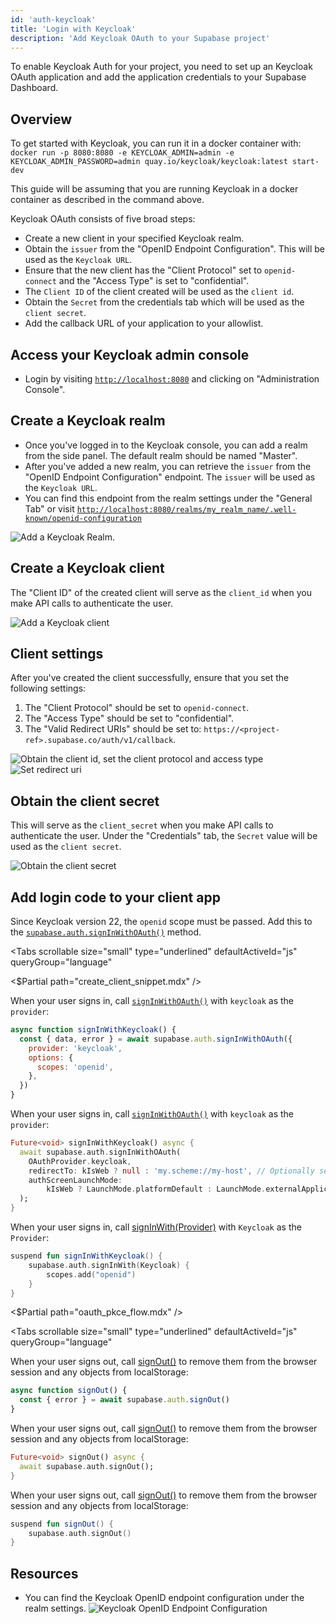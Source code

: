 ```yaml
---
id: 'auth-keycloak'
title: 'Login with Keycloak'
description: 'Add Keycloak OAuth to your Supabase project'
---
```


To enable Keycloak Auth for your project, you need to set up an Keycloak OAuth application and add the application credentials to your Supabase Dashboard.

## Overview

To get started with Keycloak, you can run it in a docker container with: `docker run -p 8080:8080 -e KEYCLOAK_ADMIN=admin -e KEYCLOAK_ADMIN_PASSWORD=admin quay.io/keycloak/keycloak:latest start-dev`

This guide will be assuming that you are running Keycloak in a docker container as described in the command above.

Keycloak OAuth consists of five broad steps:

- Create a new client in your specified Keycloak realm.
- Obtain the `issuer` from the "OpenID Endpoint Configuration". This will be used as the `Keycloak URL`.
- Ensure that the new client has the "Client Protocol" set to `openid-connect` and the "Access Type" is set to "confidential".
- The `Client ID` of the client created will be used as the `client id`.
- Obtain the `Secret` from the credentials tab which will be used as the `client secret`.
- Add the callback URL of your application to your allowlist.

## Access your Keycloak admin console

- Login by visiting [`http://localhost:8080`](http://localhost:8080) and clicking on "Administration Console".

## Create a Keycloak realm

- Once you've logged in to the Keycloak console, you can add a realm from the side panel. The default realm should be named "Master".
- After you've added a new realm, you can retrieve the `issuer` from the "OpenID Endpoint Configuration" endpoint. The `issuer` will be used as the `Keycloak URL`.
- You can find this endpoint from the realm settings under the "General Tab" or visit [`http://localhost:8080/realms/my_realm_name/.well-known/openid-configuration`](http://localhost:8080/realms/my_realm_name/.well-known/openid-configuration)

![Add a Keycloak Realm.](/docs/img/guides/auth-keycloak/keycloak-create-realm.png)

## Create a Keycloak client

The "Client ID" of the created client will serve as the `client_id` when you make API calls to authenticate the user.

![Add a Keycloak client](/docs/img/guides/auth-keycloak/keycloak-add-client.png)

## Client settings

After you've created the client successfully, ensure that you set the following settings:

1. The "Client Protocol" should be set to `openid-connect`.
2. The "Access Type" should be set to "confidential".
3. The "Valid Redirect URIs" should be set to: `https://<project-ref>.supabase.co/auth/v1/callback`.

![Obtain the client id, set the client protocol and access type](/docs/img/guides/auth-keycloak/keycloak-client-id.png)
![Set redirect uri](/docs/img/guides/auth-keycloak/keycloak-redirect-uri.png)

## Obtain the client secret

This will serve as the `client_secret` when you make API calls to authenticate the user.
Under the "Credentials" tab, the `Secret` value will be used as the `client secret`.

![Obtain the client secret](/docs/img/guides/auth-keycloak/keycloak-client-secret.png)

## Add login code to your client app

Since Keycloak version 22, the `openid` scope must be passed. Add this to the [`supabase.auth.signInWithOAuth()`](/docs/reference/javascript/auth-signinwithoauth) method.

<Tabs
  scrollable
  size="small"
  type="underlined"
  defaultActiveId="js"
  queryGroup="language"
>
<TabPanel id="js" label="JavaScript">

<$Partial path="create_client_snippet.mdx" />

When your user signs in, call [`signInWithOAuth()`](/docs/reference/javascript/auth-signinwithoauth) with `keycloak` as the `provider`:

```js
async function signInWithKeycloak() {
  const { data, error } = await supabase.auth.signInWithOAuth({
    provider: 'keycloak',
    options: {
      scopes: 'openid',
    },
  })
}
```

</TabPanel>
<TabPanel id="flutter" label="Flutter">

When your user signs in, call [`signInWithOAuth()`](/docs/reference/dart/auth-signinwithoauth) with `keycloak` as the `provider`:

```dart
Future<void> signInWithKeycloak() async {
  await supabase.auth.signInWithOAuth(
    OAuthProvider.keycloak,
    redirectTo: kIsWeb ? null : 'my.scheme://my-host', // Optionally set the redirect link to bring back the user via deeplink.
    authScreenLaunchMode:
        kIsWeb ? LaunchMode.platformDefault : LaunchMode.externalApplication, // Launch the auth screen in a new webview on mobile.
  );
}
```

</TabPanel>
<TabPanel id="kotlin" label="Kotlin">

When your user signs in, call [signInWith(Provider)](/docs/reference/kotlin/auth-signinwithoauth) with `Keycloak` as the `Provider`:

```kotlin
suspend fun signInWithKeycloak() {
	supabase.auth.signInWith(Keycloak) {
		scopes.add("openid")
	}
}
```

</TabPanel>
</Tabs>

<$Partial path="oauth_pkce_flow.mdx" />

<Tabs
  scrollable
  size="small"
  type="underlined"
  defaultActiveId="js"
  queryGroup="language"
>
<TabPanel id="js" label="JavaScript">

When your user signs out, call [signOut()](/docs/reference/javascript/auth-signout) to remove them from the browser session and any objects from localStorage:

```js
async function signOut() {
  const { error } = await supabase.auth.signOut()
}
```

</TabPanel>
<TabPanel id="flutter" label="Flutter">

When your user signs out, call [signOut()](/docs/reference/dart/auth-signout) to remove them from the browser session and any objects from localStorage:

```dart
Future<void> signOut() async {
  await supabase.auth.signOut();
}
```

</TabPanel>
<TabPanel id="kotlin" label="Kotlin">

When your user signs out, call [signOut()](/docs/reference/kotlin/auth-signout) to remove them from the browser session and any objects from localStorage:

```kotlin
suspend fun signOut() {
	supabase.auth.signOut()
}
```

</TabPanel>
</Tabs>

## Resources

- You can find the Keycloak OpenID endpoint configuration under the realm settings.
  ![Keycloak OpenID Endpoint Configuration](/docs/img/guides/auth-keycloak/keycloak-openid-endpoint-config.png)
